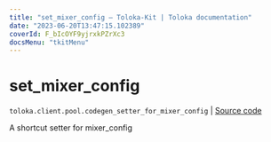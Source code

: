 ```yaml
---
title: "set_mixer_config — Toloka-Kit | Toloka documentation"
date: "2023-06-20T13:47:15.102389"
coverId: F_bIcOYF9yjrxkPZrXc3
docsMenu: "tkitMenu"
---
```


# set_mixer_config

`toloka.client.pool.codegen_setter_for_mixer_config` | [Source code](https://github.com/Toloka/toloka-kit/blob/v1.2.0/src/client/pool/__init__.py#L0)

A shortcut setter for mixer_config